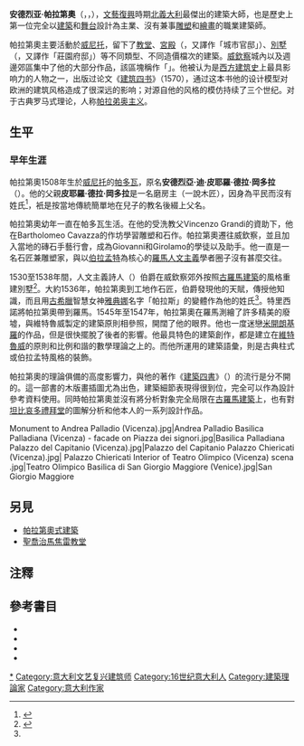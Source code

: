{{Expand language|1=en|time=2022-01-01T10:44:40+00:00}}
{{noteTA
|T=zh-tw:安卓·帕拉底歐; zh-cn:安德烈亚·帕拉迪奥;
|G1=Show
|1=zh-tw:安卓·帕拉底歐; zh:安德烈亞·帕拉第奧; zh-cn:安德烈亚·帕拉迪奥;
|2=zh-tw:安卓; zh:安德烈亞; zh-cn:安德烈亚;
|3=zh-tw:帕拉底歐; zh:帕拉第奧; zh-cn:帕拉迪奥;
|4=zh-cn:维琴查; zh:维琴查; zh-tw:威欽察
}}
{{Infobox architect
|image                = Palladio.jpg
|caption              = 18世紀末期帕拉第奧畫像，可信度不高
|name                 = 安德烈亞·帕拉第奧
|fullname             = 安德烈亞·迪·皮耶羅·德拉·岡多拉
|nationality          = [[義大利|義大利]]
|birth_date           = 1508年11月30日
|birth_place          = [[帕多瓦|帕多瓦]]
|death_date           = {{dda|1580|8|19|1508|11|30}}
|death_place          = [[威欽察|威欽察]]
|alma_mater           =
|significant_buildings= [[圓廳別墅|圓廳別墅]]、[[聖喬治馬焦雷教堂|聖喬治馬焦雷教堂]]
|significant_design   = 威尼托的帕拉第奧式別墅
|awards               = [[世界文化遺產|世界文化遺產]]
}}
'''安德烈亚·帕拉第奧'''（{{lang-it|Andrea Palladio}}，{{IPA-it|anˈdrɛːa palˈlaːdjo}}，{{bd|1508年|11月30日|1580年|8月19日|catIdx=P}}），[[文藝復興|文藝復興]]時期[[北義大利|北義大利]]最傑出的建築大師，也是歷史上第一位完全以[[建築|建築]]和[[舞台|舞台]]設計為主業、沒有兼事[[雕塑|雕塑]]和[[繪畫|繪畫]]的職業建築師{{sfn|Pevsner|p=476}}。

帕拉第奧主要活動於[[威尼托|威尼托]]，留下了[[教堂|教堂]]、[[宮殿|宮殿]]（{{lang|it|palazzo}}，又譯作「城市官邸」）、[[別墅|別墅]]（{{lang|it|villa}}，又譯作「莊園府邸」）等不同類型、不同造價檔次的建築。[[威欽察|威欽察]]城內以及週邊郊區集中了他的大部分作品，該區塊稱作「{{Link-en|威尼托的帕拉第奥式别墅|Palladian villas of Veneto}}」{{sfn|Beltramini|p=4}}。他被认为是[[建筑史|西方建筑史]]上最具影响力的人物之一，出版过论文《[[建筑四书|建筑四书]]》（1570），通过这本书他的设计模型对欧洲的建筑风格造成了很深远的影响；对源自他的风格的模仿持续了三个世纪。对于古典罗马式理论，人称[[帕拉第奧式建築|帕拉弟奥主义]]。

== 生平 ==
=== 早年生涯 ===
帕拉第奧1508年生於[[威尼托|威尼托]]的[[帕多瓦|帕多瓦]]，原名'''安德烈亞·迪·皮耶羅·德拉·岡多拉'''（{{lang|it|Andrea di Piero della Gondola}}）。他的父親'''皮耶羅·德拉·岡多拉'''是一名磨房主（一說木匠），因身為平民而沒有姓氏<ref name="天主百科釋文">{{Cite web |url=http://www.newadvent.org/cathen/11423c.htm |title=安德烈亞·帕拉第奧 |accessdate=2013-07-10 |year=1913 |work=天主教百科全書 |publisher=New Advent |language=en |archive-date=2020-09-27 |archive-url=https://web.archive.org/web/20200927182707/https://www.newadvent.org/cathen/11423c.htm |dead-url=no }}</ref>，衹是按當地傳統簡單地在兒子的教名後綴上父名。

帕拉第奧幼年一直在帕多瓦生活。在他的受洗教父Vincenzo Grandi的資助下，他在Bartholomeo Cavazza的作坊學習雕塑和石作。帕拉第奧遷往威欽察，並且加入當地的磚石手藝行會，成為Giovanni和Girolamo的學徒以及助手。他一直是一名石匠兼雕塑家，與以[[伯拉孟特|伯拉孟特]]為核心的[[羅馬|羅馬]][[人文主義|人文主義]]學者圈子沒有甚麼交往。

1530至1538年間，人文主義詩人{{link-it|詹·喬治·特里西諾|Gian Giorgio Trissino}}（{{lang|it|Gian Giorgio Trissino}}）伯爵在威欽察郊外按照[[古羅馬建築|古羅馬建築]]的風格重建別墅<ref name="不列顛百科釋文">{{Cite web |url=http://www.britannica.com/EBchecked/topic/439923/Andrea-Palladio#toc5472 |title=安德烈亞·帕拉第奧（早年生涯） |accessdate=2013-07-10 |last=Richardson |first=Margaret Ann |work=[[不列顛百科全書|不列顛百科全書]] |language=en |archive-date=2015-05-03 |archive-url=https://web.archive.org/web/20150503001227/http://www.britannica.com/EBchecked/topic/439923/Andrea-Palladio#toc5472 |dead-url=no }}</ref>。大約1536年，帕拉第奧到工地作石匠，伯爵發現他的天賦，傳授他知識，而且用[[古希臘|古希臘]]智慧女神[[雅典娜|雅典娜]]名字「帕拉斯」的變體作為他的姓氏<ref name="天主百科釋文" />。特里西諾將帕拉第奧帶到羅馬。1545年至1547年，帕拉第奧在羅馬測繪了許多精美的廢墟，與維特魯威製定的建築原則相參照，開闊了他的眼界。他也一度迷戀[[米開朗基羅|米開朗基羅]]的作品，但是很快擺脫了後者的影響。他最具特色的建築創作，都是建立在[[维特鲁威|維特魯威]]的原則和比例和諧的數學理論之上的。而他所運用的建築語彙，則是古典柱式或伯拉孟特風格的裝飾。

帕拉第奧的理論俱備的高度影響力，與他的著作《[[建築四書|建築四書]]》（{{lang|it|I quattro libri dell'architettura}}）的流行是分不開的。這一部書的木版畫插圖尤為出色，建築細節表現得很到位，完全可以作為設計參考資料使用。同時帕拉第奧並沒有將分析對象完全局限在[[古羅馬建築|古羅馬建築]]上，也有對[[坦比哀多禮拜堂|坦比哀多禮拜堂]]的圖解分析和他本人的一系列設計作品。
<gallery mode="packed">
Monument to Andrea Palladio (Vicenza).jpg|Andrea Palladio
Basilica Palladiana (Vicenza) - facade on Piazza dei signori.jpg|Basilica Palladiana
Palazzo del Capitanio (Vicenza).jpg|Palazzo del Capitanio
Palazzo Chiericati (Vicenza).jpg| Palazzo Chiericati
Interior of Teatro Olimpico (Vicenza) scena .jpg|Teatro Olimpico
Basilica di San Giorgio Maggiore (Venice).jpg|San Giorgio Maggiore
</gallery>

== 另見 ==
{{commonscat}}
* [[帕拉第奧式建築|帕拉第奧式建築]]
* [[聖喬治馬焦雷教堂|聖喬治馬焦雷教堂]]
== 注釋 ==
{{reflist}}
== 參考書目 ==
* {{cite book |last=Guidolotti |first=Pino |coauthors=Guido Beltramini, Antonio Padoan |title=Andrea Palladio: Atlante delle architetture |edition=第1版 |year=2000 |publisher=Marsilio |location=[[威尼斯|威尼斯]] |language=it |isbn=978-8831775571 }}
* {{cite book |last=Beltramini |first=Guido |title=Palladio privato |edition=第1版 |year=2008 |publisher=Marsilio |location=[[威尼斯|威尼斯]] |language=it |isbn=978-8831794732 }}
* {{cite book |last=Beltramini |first=Guido |authorlink= |title=Palladio. Lebensspuren |edition=第3版 |year=2009 |publisher=Wagenbach |location=[[柏林|柏林]] |language=de |isbn=978-3-8031-1260-6 }}
* {{cite book |last=Pevsner |first=Nikolaus |authorlink= |coauthors=Hugh Honour, John Fleming |title=Lexikon der Weltarchitektur |edition=第3版 |year=1999 |publisher=Prestel |location=[[慕尼黑|慕尼黑]] |language=de |isbn=978-3791320953 }}

{{Authority control}}
{{DEFAULTSORT:Palladio, Andrea}}
[[Category:帕拉第奧式建築|*]]
[[Category:意大利文艺复兴建筑师|Category:意大利文艺复兴建筑师]]
[[Category:16世纪意大利人|Category:16世纪意大利人]]
[[Category:建築理論家|Category:建築理論家]]
[[Category:意大利作家|Category:意大利作家]]
